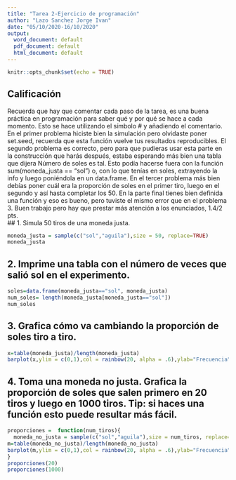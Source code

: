 ```yaml
---
title: "Tarea 2-Ejercicio de programación"
author: "Lazo Sanchez Jorge Ivan"
date: "05/10/2020-16/10/2020"
output:
  word_document: default
  pdf_document: default
  html_document: default
---
```


```r
knitr::opts_chunk$set(echo = TRUE)
```
## Calificación 
Recuerda que hay que comentar cada paso de la tarea, es una buena práctica en programación para saber qué y por qué se hace a cada momento. Esto se hace utilizando el símbolo # y añadiendo el comentario. En el primer problema hiciste bien la simulación pero olvidaste poner set.seed, recuerda que esta función vuelve tus resultados reproducibles. El segundo problema es correcto, pero para que pudieras usar esta parte en la construcción que harás después, estaba esperando más bien una tabla que dijera Número de soles es tal. Esto podía hacerse fuera con la función sum(moneda_justa == "sol") o, con lo que tenías en soles, extrayendo la info y luego poniéndola en un data.frame. En el tercer problema más bien debías poner cuál era la proporción de soles en el primer tiro, luego en el segundo y así hasta completar los 50. En la parte final tienes bien definida una función y eso es bueno, pero tuviste el mismo error que en el problema 3. Buen trabajo pero hay que prestar más atención a los enunciados, 1.4/2 pts.  
## 1. Simula 50 tiros de una moneda justa. 
```r
moneda_justa = sample(c("sol","aguila"),size = 50, replace=TRUE)
moneda_justa
```

## 2. Imprime una tabla con el número de veces que salió sol en el experimento.
```r
soles=data.frame(moneda_justa=="sol", moneda_justa)
num_soles= length(moneda_justa[moneda_justa=="sol"])
num_soles
```

## 3. Grafica cómo va cambiando la proporción de soles tiro a tiro.
```r
x=table(moneda_justa)/length(moneda_justa)
barplot(x,ylim = c(0,1),col = rainbow(20, alpha = .6),ylab="Frecuencia",legend.text = x)
```

## 4. Toma una moneda no justa. Grafica la proporción de soles que salen primero en 20 tiros y luego en 1000 tiros. Tip: si haces una función esto puede resultar más fácil.
```r
proporciones =  function(num_tiros){
  moneda_no_justa = sample(c("sol","aguila"),size = num_tiros, replace=TRUE,prob = c(.2,.8))
m=table(moneda_no_justa)/length(moneda_no_justa)
barplot(m,ylim = c(0,1),col = rainbow(20, alpha = .6),ylab="Frecuencia",legend.text = m, main = "Proporción entre tiros" )
}
proporciones(20)
proporciones(1000)
```


